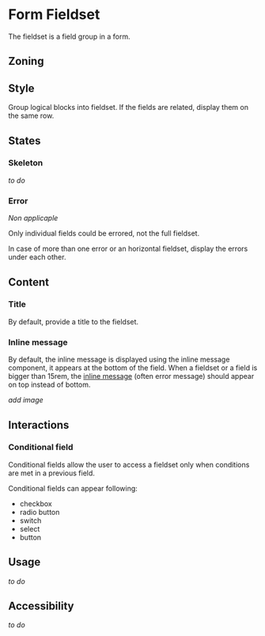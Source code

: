 
<Meta title="Components/Form/Form Fieldset" />

# Form Fieldset

The fieldset is a field group in a form.

## Zoning

<FigmaImage
	src="https://www.figma.com/file/qc8oUSyVJM67gSsbTShftt/%F0%9F%93%90-Zoning?node-id=349%3A227"
	alt="zoning image for form fieldset"
/>

## Style 

Group logical blocks into fieldset. If the fields are related, display them on the same row. 

<FigmaImage
	src="https://www.figma.com/file/FaYIWpJeP6LwjWr78L8eAr/Forms?node-id=191%3A352"
	alt="example image for form fieldset"
/>

## States

### Skeleton

_to do_

### Error

_Non applicaple_

Only individual fields could be errored, not the full fieldset.

<FigmaImage
	src="https://www.figma.com/file/FaYIWpJeP6LwjWr78L8eAr/Forms?node-id=224%3A13927"
	alt="error on a field into a fieldset"
/>

In case of more than one error or an horizontal fieldset, display the errors under each other.

<FigmaImage
	src="https://www.figma.com/file/FaYIWpJeP6LwjWr78L8eAr/Forms?node-id=227%3A0"
	alt="two errors into a fieldset"
/>

## Content

### Title

By default, provide a title to the fieldset. 

### Inline message

By default, the inline message is displayed using the inline message component, it appears at the bottom of the field.
When a fieldset or a field is bigger than 15rem, the [inline message](/?path=/docs/components-inlinemessage--information) (often error message) should appear on top instead of bottom.

_add image_

## Interactions

### Conditional field

Conditional fields allow the user to access a fieldset only when conditions are met in a previous field. 

Conditional fields can appear following:
- checkbox
- radio button
- switch
- select
- button

## Usage

_to do_

## Accessibility

_to do_